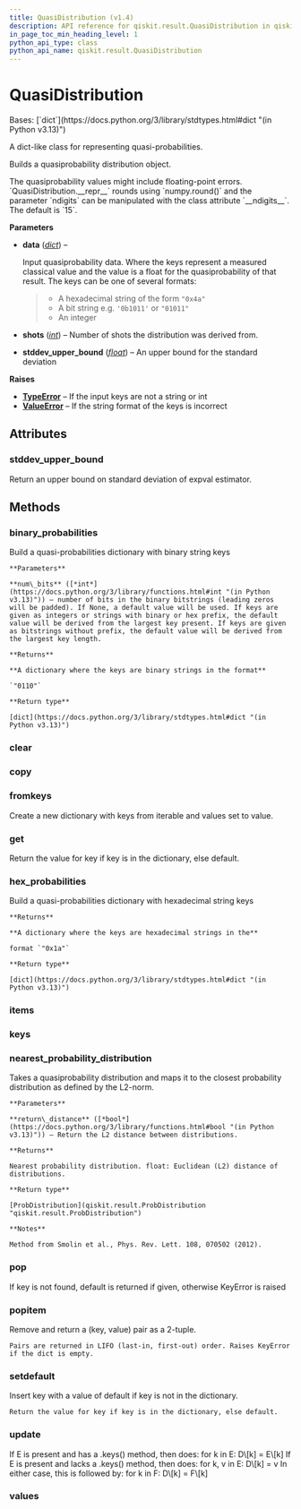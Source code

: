 ```yaml
---
title: QuasiDistribution (v1.4)
description: API reference for qiskit.result.QuasiDistribution in qiskit v1.4
in_page_toc_min_heading_level: 1
python_api_type: class
python_api_name: qiskit.result.QuasiDistribution
---
```


# QuasiDistribution

<Class id="qiskit.result.QuasiDistribution" isDedicatedPage={true} github="https://github.com/Qiskit/qiskit/tree/stable/1.4/qiskit/result/distributions/quasi.py#L26-L154" signature="qiskit.result.QuasiDistribution(data, shots=None, stddev_upper_bound=None)" modifiers="class">
  Bases: [`dict`](https://docs.python.org/3/library/stdtypes.html#dict "(in Python v3.13)")

  A dict-like class for representing quasi-probabilities.

  Builds a quasiprobability distribution object.

  <Admonition title="Note" type="note">
    The quasiprobability values might include floating-point errors. `QuasiDistribution.__repr__` rounds using `numpy.round()` and the parameter `ndigits` can be manipulated with the class attribute `__ndigits__`. The default is `15`.
  </Admonition>

  **Parameters**

  *   **data** ([*dict*](https://docs.python.org/3/library/stdtypes.html#dict "(in Python v3.13)")) –

      Input quasiprobability data. Where the keys represent a measured classical value and the value is a float for the quasiprobability of that result. The keys can be one of several formats:

      > *   A hexadecimal string of the form `"0x4a"`
      > *   A bit string e.g. `'0b1011'` or `"01011"`
      > *   An integer

  *   **shots** ([*int*](https://docs.python.org/3/library/functions.html#int "(in Python v3.13)")) – Number of shots the distribution was derived from.

  *   **stddev\_upper\_bound** ([*float*](https://docs.python.org/3/library/functions.html#float "(in Python v3.13)")) – An upper bound for the standard deviation

  **Raises**

  *   [**TypeError**](https://docs.python.org/3/library/exceptions.html#TypeError "(in Python v3.13)") – If the input keys are not a string or int
  *   [**ValueError**](https://docs.python.org/3/library/exceptions.html#ValueError "(in Python v3.13)") – If the string format of the keys is incorrect

  ## Attributes

  ### stddev\_upper\_bound

  <Attribute id="qiskit.result.QuasiDistribution.stddev_upper_bound">
    Return an upper bound on standard deviation of expval estimator.
  </Attribute>

  ## Methods

  ### binary\_probabilities

  <Function id="qiskit.result.QuasiDistribution.binary_probabilities" github="https://github.com/Qiskit/qiskit/tree/stable/1.4/qiskit/result/distributions/quasi.py#L121-L137" signature="binary_probabilities(num_bits=None)">
    Build a quasi-probabilities dictionary with binary string keys

    **Parameters**

    **num\_bits** ([*int*](https://docs.python.org/3/library/functions.html#int "(in Python v3.13)")) – number of bits in the binary bitstrings (leading zeros will be padded). If None, a default value will be used. If keys are given as integers or strings with binary or hex prefix, the default value will be derived from the largest key present. If keys are given as bitstrings without prefix, the default value will be derived from the largest key length.

    **Returns**

    **A dictionary where the keys are binary strings in the format**

    `"0110"`

    **Return type**

    [dict](https://docs.python.org/3/library/stdtypes.html#dict "(in Python v3.13)")
  </Function>

  ### clear

  <Function id="qiskit.result.QuasiDistribution.clear" signature="clear() → None.  Remove all items from D." />

  ### copy

  <Function id="qiskit.result.QuasiDistribution.copy" signature="copy() → a shallow copy of D" />

  ### fromkeys

  <Function id="qiskit.result.QuasiDistribution.fromkeys" signature="fromkeys(value=None, /)">
    Create a new dictionary with keys from iterable and values set to value.
  </Function>

  ### get

  <Function id="qiskit.result.QuasiDistribution.get" signature="get(key, default=None, /)">
    Return the value for key if key is in the dictionary, else default.
  </Function>

  ### hex\_probabilities

  <Function id="qiskit.result.QuasiDistribution.hex_probabilities" github="https://github.com/Qiskit/qiskit/tree/stable/1.4/qiskit/result/distributions/quasi.py#L139-L146" signature="hex_probabilities()">
    Build a quasi-probabilities dictionary with hexadecimal string keys

    **Returns**

    **A dictionary where the keys are hexadecimal strings in the**

    format `"0x1a"`

    **Return type**

    [dict](https://docs.python.org/3/library/stdtypes.html#dict "(in Python v3.13)")
  </Function>

  ### items

  <Function id="qiskit.result.QuasiDistribution.items" signature="items() → a set-like object providing a view on D's items" />

  ### keys

  <Function id="qiskit.result.QuasiDistribution.keys" signature="keys() → a set-like object providing a view on D's keys" />

  ### nearest\_probability\_distribution

  <Function id="qiskit.result.QuasiDistribution.nearest_probability_distribution" github="https://github.com/Qiskit/qiskit/tree/stable/1.4/qiskit/result/distributions/quasi.py#L88-L119" signature="nearest_probability_distribution(return_distance=False)">
    Takes a quasiprobability distribution and maps it to the closest probability distribution as defined by the L2-norm.

    **Parameters**

    **return\_distance** ([*bool*](https://docs.python.org/3/library/functions.html#bool "(in Python v3.13)")) – Return the L2 distance between distributions.

    **Returns**

    Nearest probability distribution. float: Euclidean (L2) distance of distributions.

    **Return type**

    [ProbDistribution](qiskit.result.ProbDistribution "qiskit.result.ProbDistribution")

    **Notes**

    Method from Smolin et al., Phys. Rev. Lett. 108, 070502 (2012).
  </Function>

  ### pop

  <Function id="qiskit.result.QuasiDistribution.pop" signature="pop(k[, d]) → v, remove specified key and return the corresponding value.">
    If key is not found, default is returned if given, otherwise KeyError is raised
  </Function>

  ### popitem

  <Function id="qiskit.result.QuasiDistribution.popitem" signature="popitem()">
    Remove and return a (key, value) pair as a 2-tuple.

    Pairs are returned in LIFO (last-in, first-out) order. Raises KeyError if the dict is empty.
  </Function>

  ### setdefault

  <Function id="qiskit.result.QuasiDistribution.setdefault" signature="setdefault(key, default=None, /)">
    Insert key with a value of default if key is not in the dictionary.

    Return the value for key if key is in the dictionary, else default.
  </Function>

  ### update

  <Function id="qiskit.result.QuasiDistribution.update" signature="update([E, ]**F) → None.  Update D from dict/iterable E and F.">
    If E is present and has a .keys() method, then does: for k in E: D\[k] = E\[k] If E is present and lacks a .keys() method, then does: for k, v in E: D\[k] = v In either case, this is followed by: for k in F: D\[k] = F\[k]
  </Function>

  ### values

  <Function id="qiskit.result.QuasiDistribution.values" signature="values() → an object providing a view on D's values" />
</Class>

